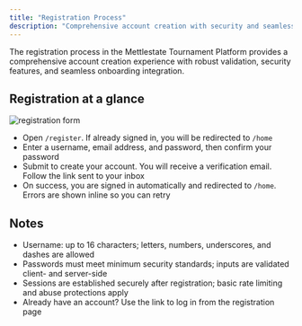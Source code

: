 ```yaml
---
title: "Registration Process"
description: "Comprehensive account creation with security and seamless onboarding."
---
```


The registration process in the Mettlestate Tournament Platform provides a comprehensive account creation experience with robust validation, security features, and seamless onboarding integration.

## Registration at a glance

![registration form](/images/screenshots/register-process.png)

- Open `/register`. If already signed in, you will be redirected to `/home`
- Enter a username, email address, and password, then confirm your password
- Submit to create your account. You will receive a verification email. Follow the link sent to your inbox
- On success, you are signed in automatically and redirected to `/home`. Errors are shown inline so you can retry

## Notes

- Username: up to 16 characters; letters, numbers, underscores, and dashes are allowed
- Passwords must meet minimum security standards; inputs are validated client- and server-side
- Sessions are established securely after registration; basic rate limiting and abuse protections apply
- Already have an account? Use the link to log in from the registration page